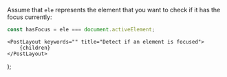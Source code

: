 
Assume that `ele` represents the element that you want to check if it has the focus currently:

```js
const hasFocus = ele === document.activeElement;
```

    <PostLayout keywords="" title="Detect if an element is focused">
        {children}
    </PostLayout>
);